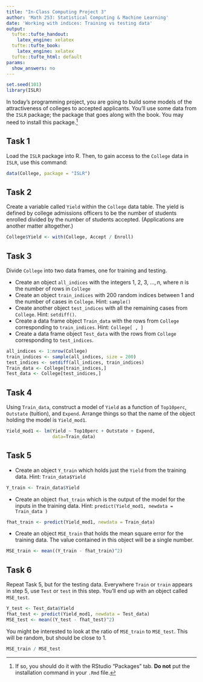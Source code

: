 ```yaml
---
title: "In-Class Computing Project 3"
author: 'Math 253: Statistical Computing & Machine Learning'
date: 'Working with indices: Training vs testing data'
output:
  tufte::tufte_handout:
    latex_engine: xelatex
  tufte::tufte_book:
    latex_engine: xelatex
  tufte::tufte_html: default
params:
  show_answers: no
---
```


```r
set.seed(101)
library(ISLR)
```


In today's programming project, you are going to build some models of the attractiveness of colleges to accepted applicants.  You'll use some data from the `ISLR` package; the package that goes along with the book.  You may need to install this package.^[If so, you should do it with the RStudio "Packages" tab.  **Do not** put the installation command in your `.Rmd` file.]

## Task 1

Load the `ISLR` package into R.  Then, to gain access to the `College` data in `ISLR`, use this command:
```r
data(College, package = "ISLR")
```

## Task 2

Create a variable called `Yield` within the `College` data table.  The yield is defined by college admissions officers to be the number of students enrolled divided by the number of students accepted. (Applications are another matter altogether.)

```r
College$Yield <- with(College, Accept / Enroll)
```

## Task 3

Divide `College` into two data frames, one for training and testing.

* Create an object `all_indices` with the integers 1, 2, 3, $\ldots, n$, where $n$ is the number of rows in `College`
* Create an object `train_indices` with 200 random indices between 1 and the number of cases in `College`.  Hint: `sample()`
* Create another object `test_indices` with all the remaining cases from `College`. Hint: `setdiff()`.
* Create a data frame object `Train_data` with the rows from `College` corresponding to `train_indices`.  Hint: `College[ , ]`
* Create a data frame object `Test_data` with the rows from `College` corresponding to `test_indices`.

```r
all_indices <- 1:nrow(College)
train_indices <- sample(all_indices, size = 200)
test_indices <- setdiff(all_indices, train_indices)
Train_data <- College[train_indices,]
Test_data <- College[test_indices,]
```

## Task 4

Using `Train_data`, construct a model of `Yield` as a function of `Top10perc`, `Outstate` (tuition), and  `Expend`. Arrange things so that the name of the object holding the model is `Yield_mod1`.

```r
Yield_mod1 <- lm(Yield ~ Top10perc + Outstate + Expend,
                 data=Train_data)
```

## Task 5

* Create an object `Y_train` which holds just the `Yield` from the training data. Hint: `Train_data$Yield`

```r
Y_train <- Train_data$Yield
```

* Create an object `fhat_train` which is the output of the model for the inputs in the training data. Hint: `predict(Yield_mod1, newdata = Train_data )`

```r
fhat_train <- predict(Yield_mod1, newdata = Train_data)
```

* Create an object `MSE_train` that holds the mean square error for the training data. The value contained in this object will be a single number.

```r
MSE_train <- mean((Y_train - fhat_train)^2) 
```

## Task 6

Repeat Task 5, but for the testing data.  Everywhere `Train` or `train` appears in step 5, use `Test` or `test` in this step.  You'll end up with an object called `MSE_test`.

```r
Y_test <- Test_data$Yield
fhat_test <- predict(Yield_mod1, newdata = Test_data)
MSE_test <- mean((Y_test - fhat_test)^2) 
```

You might be interested to look at the ratio of `MSE_train` to `MSE_test`. This will be random, but should be close to 1.

```r
MSE_train / MSE_test
```


